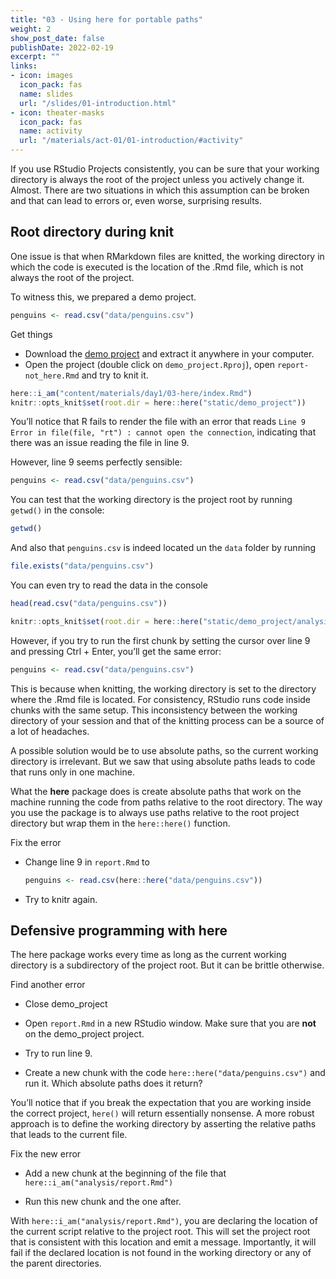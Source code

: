 ```yaml
---
title: "03 - Using here for portable paths"
weight: 2
show_post_date: false
publishDate: 2022-02-19
excerpt: ""
links:
- icon: images
  icon_pack: fas
  name: slides
  url: "/slides/01-introduction.html"
- icon: theater-masks
  icon_pack: fas
  name: activity
  url: "/materials/act-01/01-introduction/#activity"
---
```


If you use RStudio Projects consistently, you can be sure that your working directory is always the root of the project unless you actively change it.
Almost.
There are two situations in which this assumption can be broken and that can lead to errors or, even worse, surprising results.

## Root directory during knit

One issue is that when RMarkdown files are knitted, the working directory in which the code is executed is the location of the .Rmd file, which is not always the root of the project.

To witness this, we prepared a demo project.

``` r
penguins <- read.csv("data/penguins.csv")
```

::: instructions
Get things

-   Download the [demo project](demo_project.zip) and extract it anywhere in your computer.
-   Open the project (double click on `demo_project.Rproj`), open `report-not_here.Rmd` and try to knit it.
:::

```r
here::i_am("content/materials/day1/03-here/index.Rmd")
knitr::opts_knit$set(root.dir = here::here("static/demo_project"))
```

You'll notice that R fails to render the file with an error that reads `Line 9 Error in file(file, "rt") : cannot open the connection`, indicating that there was an issue reading the file in line 9.

However, line 9 seems perfectly sensible:

``` r
penguins <- read.csv("data/penguins.csv")
```

You can test that the working directory is the project root by running `getwd()` in the console:

```r
getwd()
```

And also that `penguins.csv` is indeed located un the `data` folder by running

```r
file.exists("data/penguins.csv")
```

You can even try to read the data in the console

```r
head(read.csv("data/penguins.csv"))
```

```r
knitr::opts_knit$set(root.dir = here::here("static/demo_project/analysis"))
```

However, if you try to run the first chunk by setting the cursor over line 9 and pressing Ctrl + Enter, you'll get the same error:

```r
penguins <- read.csv("data/penguins.csv")
```

This is because when knitting, the working directory is set to the directory where the .Rmd file is located.
For consistency, RStudio runs code inside chunks with the same setup.
This inconsistency between the working directory of your session and that of the knitting process can be a source of a lot of headaches.

A possible solution would be to use absolute paths, so the current working directory is irrelevant.
But we saw that using absolute paths leads to code that runs only in one machine.

What the **here** package does is create absolute paths that work on the machine running the code from paths relative to the root directory.
The way you use the package is to always use paths relative to the root project directory but wrap them in the `here::here()` function.

::: instructions
Fix the error

-   Change line 9 in `report.Rmd` to

    ``` r
    penguins <- read.csv(here::here("data/penguins.csv"))
    ```

-   Try to knitr again.
:::


## Defensive programming with here

The here package works every time as long as the current working directory is a subdirectory of the project root. 
But it can be brittle otherwise. 


::: instructions
Find another error

-  Close demo_project

-  Open `report.Rmd` in a new RStudio window. Make sure that you are **not** on the demo_project project. 

-  Try to run line 9.

- Create a new chunk with the code `here::here("data/penguins.csv")` and run it. Which absolute paths does it return?
:::


You'll notice that if you break the expectation that you are working inside the correct project, `here()` will return essentially nonsense. 
A more robust approach is to define the working directory by asserting the relative paths that leads to the current file. 

::: instructions 

Fix the new error

-  Add a new chunk at the beginning of the file that `here::i_am("analysis/report.Rmd")`

-  Run this new chunk and the one after. 

:::


With `here::i_am("analysis/report.Rmd")`, you are declaring the location of the current script relative to the project root.
This will set the project root that is consistent with this location and emit a message. 
Importantly, it will fail if the declared location is not found in the working directory or any of the parent directories. 
